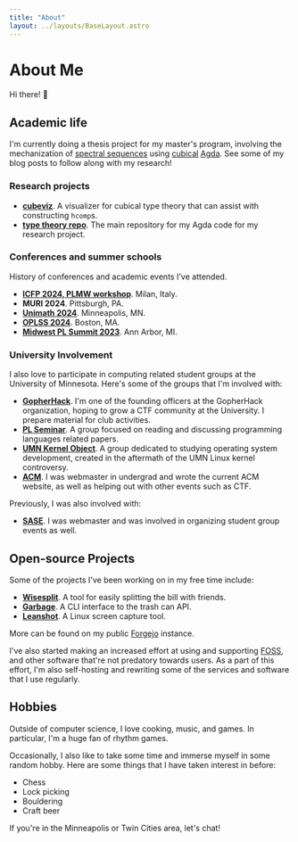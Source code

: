 ```yaml
---
title: "About"
layout: ../layouts/BaseLayout.astro
---
```


# About Me


Hi there! :wave:

<Intro />

## Academic life

I'm currently doing a thesis project for my master's program, involving the mechanization of [spectral sequences] using [cubical] [Agda].
See some of my blog posts to follow along with my research!

[spectral sequences]: https://en.wikipedia.org/wiki/Spectral_sequence
[agda]: https://agda.readthedocs.io/en/latest/overview.html
[hottbook]: https://homotopytypetheory.org/book/

### Research projects

- [**cubeviz**](https://mzhang.io/cubeviz/). A visualizer for cubical type theory that can assist with constructing `hcomp`s.
- [**type theory repo**](https://git.mzhang.io/michael/type-theory). The main repository for my Agda code for my research project.

### Conferences and summer schools

History of conferences and academic events I've attended.

- [**ICFP 2024, PLMW workshop**](https://icfp24.sigplan.org/). Milan, Italy.
- **MURI 2024**. Pittsburgh, PA.
- [**Unimath 2024**](https://unimath.github.io/minneapolis2024/). Minneapolis, MN.
- [**OPLSS 2024**](https://www.cs.uoregon.edu/research/summerschool/summer24/). Boston, MA.
- [**Midwest PL Summit 2023**](https://mwpls2023.engin.umich.edu/). Ann Arbor, MI.

### University Involvement

I also love to participate in computing related student groups at the University
of Minnesota. Here's some of the groups that I'm involved with:

- **[GopherHack]**.
  I'm one of the founding officers at the GopherHack organization, hoping to grow a CTF community at the University.
  I prepare material for club activities.
- **[PL Seminar]**.
  A group focused on reading and discussing programming languages related papers.
- **[UMN Kernel Object]**.
  A group dedicated to studying operating system development, created in the aftermath of the UMN Linux kernel controversy.
- **[ACM]**.
  I was webmaster in undergrad and wrote the current ACM website, as well as helping out with other events such as CTF.

Previously, I was also involved with:

- **[SASE]**.
  I was webmaster and was involved in organizing student group events as well.

## Open-source Projects

Some of the projects I've been working on in my free time include:

- **[Wisesplit]**. A tool for easily splitting the bill with friends.
- **[Garbage]**. A CLI interface to the trash can API.
- **[Leanshot]**. A Linux screen capture tool.

More can be found on my public [Forgejo][2] instance.

I've also started making an increased effort at using and supporting [FOSS], and
other software that're not predatory towards users. As a part of this effort,
I'm also self-hosting and rewriting some of the services and software that I use
regularly.

## Hobbies

Outside of computer science, I love cooking, music, and games.
In particular, I'm a huge fan of rhythm games.

Occasionally, I also like to take some time and immerse myself in some random hobby. Here are some things that I have taken interest in before:

- Chess
- Lock picking
- Bouldering
- Craft beer

If you're in the Minneapolis or Twin Cities area, let's chat!

[2]: https://git.mzhang.io/explore
[9]: setup
[10]: pgp.txt
[cubical]: https://ncatlab.org/nlab/show/cubical+type+theory
[favonia]: https://favonia.org
[foss]: https://en.wikipedia.org/wiki/Free_and_open-source_software
[garbage]: https://git.sr.ht/~mzhang/garbage
[gopherhack]: https://gopherhack.com
[leanshot]: https://git.sr.ht/~mzhang/leanshot
[osu!]: https://osu.ppy.sh
[pl seminar]: https://umn-plseminar.github.io
[userpage]: https://osu.ppy.sh/u/2688103
[wisesplit]: https://wisesplit.org
[acm]: https://acm.umn.edu
[sase]: https://saseumn.org
[umn kernel object]: https://github.com/UMN-Kernel-Object
[aws]: https://aws.amazon.com

